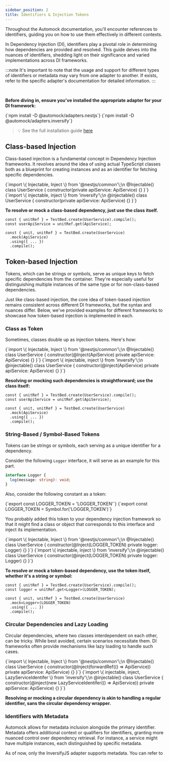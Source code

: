 ```yaml
---
sidebar_position: 2
title: Identifiers & Injection Tokens
---
```



Throughout the Automock documentation, you'll encounter references to identifiers, guiding you on how to use them
effectively in different contexts.

In Dependency Injection (DI), identifiers play a pivotal role in determining how dependencies are provided and resolved.
This guide delves into the nuances of identifiers, shedding light on their significance and varied implementations
across DI frameworks.

:::note
It's important to note that the usage and support for different types of identifiers
or metadata may vary from one adapter to another. If exists, refer to the specific adapter's documentation for detailed
information.
:::

<br />

**Before diving in, ensure you've installed the appropriate adapter for your DI framework:**

<Tabs groupId="automock-adapter" className="adapters-tabs" queryString="automock-adapter">
  <TabItem attributes={{className: 'nestjs'}} value="nestjs" label="NestJS" default>
    <CodeBlock language="bash">
      {`npm install -D @automock/adapters.nestjs`}
    </CodeBlock>
  </TabItem>
  <TabItem attributes={{className: 'inversifyjs'}} value="inverisfyjs" label="InversifyJS">
    <CodeBlock language="bash">
      {`npm install -D @automock/adapters.inversify`}
    </CodeBlock>
  </TabItem>
</Tabs>

> :bulb: See the full installation guide [here](/docs/getting-started/installation)

## Class-based Injection

Class-based injection is a fundamental concept in Dependency Injection frameworks. It revolves around the idea of
using actual TypeScript classes both as a blueprint for creating instances and as an identifier for fetching
specific dependencies.

<Tabs groupId="automock-adapter" className="adapters-tabs" queryString="automock-adapter">
  <TabItem attributes={{className: 'nestjs'}} value="nestjs" label="NestJS" default>
    <CodeBlock language="typescript">
      {`import \{ Injectable, Inject \} from '@nestjs/common'\;\n
@Injectable()
class UserService {
  constructor(private apiService: ApiService) {}
}`}
    </CodeBlock>
  </TabItem>
  <TabItem attributes={{className: 'inversifyjs'}} value="inverisfyjs" label="InversifyJS">
    <CodeBlock language="typescript">
      {`import \{ injectable, inject \} from 'inversify'\;\n
@injectable()
class UserService {
  constructor(private apiService: ApiService) {}
}`}
    </CodeBlock>
  </TabItem>
</Tabs>

**To resolve or mock a class-based dependency, just use the class itself.**

```tsx title="UnitReference API"
const { unitRef } = TestBed.create(UserService).compile();
const userApiService = unitRef.get(ApiService);
```

```tsx title="MockOverride API"
const { unit, unitRef } = TestBed.create(UserService)
  .mock(ApiService)
  .using({ ... })
  .compile();
```

## Token-based Injection

Tokens, which can be strings or symbols, serve as unique keys to fetch specific dependencies from the container. They're
especially useful for distinguishing multiple instances of the same type or for non-class-based dependencies.

Just like class-based injection, the core idea of token-based injection remains consistent across different DI
frameworks, but the syntax and nuances differ. Below, we've provided examples for different frameworks to showcase
how token-based injection is implemented in each.

### Class as Token

Sometimes, classes double up as injection tokens. Here's how:

<Tabs groupId="automock-adapter" className="adapters-tabs" queryString="automock-adapter">
  <TabItem attributes={{className: 'nestjs'}} value="nestjs" label="NestJS" default>
    <CodeBlock language="typescript">
      {`import \{ Injectable, Inject \} from '@nestjs/common'\;\n
@Injectable()
class UserService {
  constructor(@Inject(ApiService) private apiService: ApiService) {}
}`}
    </CodeBlock>
  </TabItem>
  <TabItem attributes={{className: 'inversifyjs'}} value="inverisfyjs" label="InversifyJS">
    <CodeBlock language="typescript">
      {`import \{ injectable, inject \} from 'inversify'\;\n
@injectable()
class UserService {
  constructor(@inject(ApiService) private apiService: ApiService) {}
}`}
    </CodeBlock>
  </TabItem>
</Tabs>

**Resolving or mocking such dependencies is straightforward; use the class itself:**

```tsx title="UnitReference API"
const { unitRef } = TestBed.create(UserService).compile();
const userApiService = unitRef.get(ApiService);
```

```tsx title="MockOverride API"
const { unit, unitRef } = TestBed.create(UserService)
  .mock(ApiService)
  .using({ ... })
  .compile();
```

### String-Based / Symbol-Based Tokens

Tokens can be strings or symbols, each serving as a unique identifier for a dependency.

Consider the following `Logger` interface, it will serve as an example for this part.

```typescript
interface Logger {
  log(message: string): void;
}
```

Also, consider the following constant as a token:

<Tabs>
  <TabItem value="string" label="String-Based Token">
    <CodeBlock language="typescript">
      {`export const LOGGER_TOKEN = 'LOGGER_TOKEN'`}
    </CodeBlock>
  </TabItem>
  <TabItem value="symbol" label="Symbol-Based Token">
    <CodeBlock language="typescript">
      {`export const LOGGER_TOKEN = Symbol.for('LOGGER_TOKEN')`}
    </CodeBlock>
  </TabItem>
</Tabs>

You probably added this token to your dependency injection framework so that it might find a class or object that
corresponds to this interface and inject its implementation.

<Tabs groupId="automock-adapter" className="adapters-tabs" queryString="automock-adapter">
  <TabItem attributes={{className: 'nestjs'}} value="nestjs" label="NestJS" default>
    <CodeBlock language="typescript">
      {`import \{ Injectable, Inject \} from '@nestjs/common'\;\n
@Injectable()
class UserService {
  constructor(@Inject(LOGGER_TOKEN) private logger: Logger) {}
}`}
    </CodeBlock>
  </TabItem>
  <TabItem attributes={{className: 'inversifyjs'}} value="inverisfyjs" label="InversifyJS">
    <CodeBlock language="typescript">
      {`import \{ injectable, inject \} from 'inversify'\;\n
@injectable()
class UserService {
  constructor(@inject(LOGGER_TOKEN) private logger: Logger) {}
}`}
    </CodeBlock>
  </TabItem>
</Tabs>

**To resolve or mock a token-based dependency, use the token itself, whether it's a string or symbol:**

```tsx title="UnitReference API"
const { unitRef } = TestBed.create(UserService).compile();
const logger = unitRef.get<Logger>(LOGGER_TOKEN);
```

```tsx title="MockOverride API"
const { unit, unitRef } = TestBed.create(UserService)
  .mock<Logger>(LOGGER_TOKEN)
  .using({ ... })
  .compile();
```

### Circular Dependencies and Lazy Loading

Circular dependencies, where two classes interdependent on each other, can be tricky. While best avoided, certain
scenarios necessitate them. DI frameworks often provide mechanisms like lazy loading to handle such cases.

<Tabs groupId="automock-adapter" className="adapters-tabs" queryString="automock-adapter">
  <TabItem attributes={{className: 'nestjs'}} value="nestjs" label="NestJS" default>
    <CodeBlock language="typescript">
      {`import \{ Injectable, Inject \} from '@nestjs/common'\;\n
@Injectable()
class UserService {
  constructor(@Inject(forwardRef(() => ApiService)) private apiService: ApiService) {}
}`}
    </CodeBlock>
  </TabItem>
  <TabItem attributes={{className: 'inversifyjs'}} value="inverisfyjs" label="InversifyJS">
    <CodeBlock language="typescript">
      {`import \{ injectable, inject, LazyServiceIdentifer \} from 'inversify'\;\n
@injectable()
class UserService {
  constructor(@inject(new LazyServiceIdentifer(() => ApiService)) private apiService: ApiService) {}
}`}
    </CodeBlock>
  </TabItem>
</Tabs>


**Resolving or mocking a circular dependency is akin to handling a regular identifier, sans the circular dependency
wrapper.**

### Identifiers with Metadata

Automock allows for metadata inclusion alongside the primary identifier. Metadata offers additional context or
qualifiers for identifiers, granting more nuanced control over dependency retrieval. For instance, a service might have
multiple instances, each distinguished by specific metadata.

As of now, only the InversifyJS adapter supports metadata. You can refer to